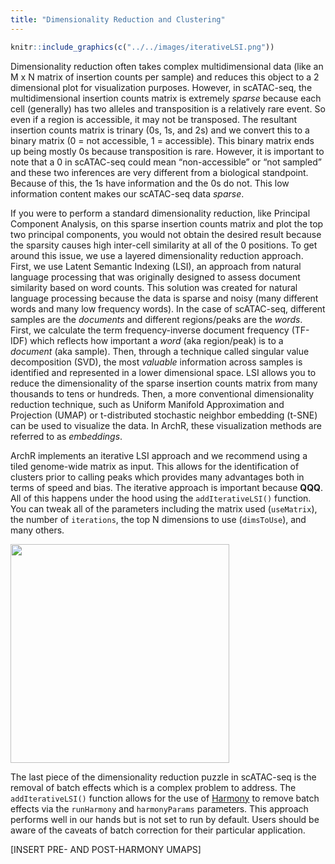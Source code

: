 ```yaml
---
title: "Dimensionality Reduction and Clustering"
---
```


```r
knitr::include_graphics(c("../../images/iterativeLSI.png"))
```

Dimensionality reduction often takes complex multidimensional data (like an M x N matrix of insertion counts per sample) and reduces this object to a 2 dimensional plot for visualization purposes. However, in scATAC-seq, the multidimensional insertion counts matrix is extremely _sparse_ because each cell (generally) has two alleles and transposition is a relatively rare event. So even if a region is accessible, it may not be transposed. The resultant insertion counts matrix is trinary (0s, 1s, and 2s) and we convert this to a binary matrix (0 = not accessible, 1 = accessible). This binary matrix ends up being mostly 0s because transposition is rare. However, it is important to note that a 0 in scATAC-seq could mean "non-accessible" or "not sampled" and these two inferences are very different from a biological standpoint. Because of this, the 1s have information and the 0s do not. This low information content makes our scATAC-seq data _sparse_.

If you were to perform a standard dimensionality reduction, like Principal Component Analysis, on this sparse insertion counts matrix and plot the top two principal components, you would not obtain the desired result because the sparsity causes high inter-cell similarity at all of the 0 positions. To get around this issue, we use a layered dimensionality reduction approach. First, we use Latent Semantic Indexing (LSI), an approach from natural language processing that was originally designed to assess document similarity based on word counts. This solution was created for natural language processing because the data is sparse and noisy (many different words and many low frequency words). In the case of scATAC-seq, different samples are the _documents_ and different regions/peaks are the _words_. First, we calculate the term frequency-inverse document frequency (TF-IDF) which reflects how important a _word_ (aka region/peak) is to a _document_ (aka sample).  Then, through a technique called singular value decomposition (SVD), the most _valuable_ information across samples is identified and represented in a lower dimensional space. LSI allows you to reduce the dimensionality of the sparse insertion counts matrix from many thousands to tens or hundreds. Then, a more conventional dimensionality reduction technique, such as Uniform Manifold Approximation and Projection (UMAP) or t-distributed stochastic neighbor embedding (t-SNE) can be used to visualize the data. In ArchR, these visualization methods are referred to as _embeddings_.

ArchR implements an iterative LSI approach and we recommend using a tiled genome-wide matrix as input. This allows for the identification of clusters prior to calling peaks which provides many advantages both in terms of speed and bias. The iterative approach is important because __QQQ__. All of this happens under the hood using the `addIterativeLSI()` function. You can tweak all of the parameters including the matrix used (`useMatrix`), the number of `iterations`, the top N dimensions to use (`dimsToUse`), and many others.

![](../../images/iterativeLSI.png){width=350px}

The last piece of the dimensionality reduction puzzle in scATAC-seq is the removal of batch effects which is a complex problem to address. The `addIterativeLSI()` function allows for the use of [Harmony](https://github.com/immunogenomics/harmony) to remove batch effects via the `runHarmony` and `harmonyParams` parameters. This approach performs well in our hands but is not set to run by default. Users should be aware of the caveats of batch correction for their particular application.

[INSERT PRE- AND POST-HARMONY UMAPS]